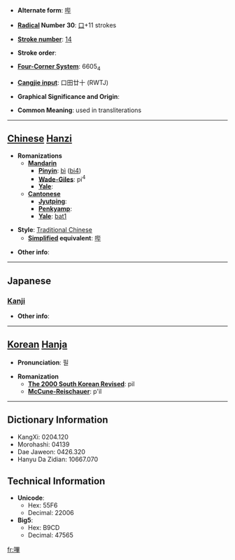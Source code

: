 * '''Alternate form''': [[哔]]

* '''[[Wiktionary:Chinese radical index| Radical]] Number 30''': [[Wiktionary:Chinese radical index 口|口]]+11 strokes

* '''[[Wiktionary:Chinese total strokes index|Stroke number]]''': [[Wiktionary:Chinese total strokes index 14|14]]

* '''Stroke order''': 

* '''[[Wiktionary:Chinese four corner index|Four-Corner System]]''': 6605<sub>4</sub>

* '''[[Wiktionary:Chinese Cangjie index|Cangjie input]]''': 口田廿十 (RWTJ)

* '''Graphical Significance and Origin''': 

* '''Common Meaning''': used in transliterations

----

== [[Chinese]] [[Hanzi]] ==

* '''Romanizations'''
** '''[[Mandarin]]'''
*** '''[[Pinyin]]''': [[bì]] ([[bi4]])
*** '''[[Wade-Giles]]''': pi<sup>4</sup>
*** '''[[Yale]]''': 
** '''[[Cantonese]]'''
*** '''[[Jyutping]]''':
*** '''[[Penkyamp]]''': 
*** '''[[Yale]]''': [[bat1]]

* '''Style''': [[Traditional Chinese]] 
** '''[[Simplified Chinese|Simplified]] equivalent''': [[哔]]

* '''Other info''': 

----

==Japanese==
===[[Kanji]]===
{{kanji|on readings=[[ひつ]] (hitsu), [[ひち]] (hichi)
|kun readings=
}}

* '''Other info''':  

----

== [[Korean]] [[Hanja]] ==

* '''Pronunciation''': 필

* '''Romanization'''
** '''[[The 2000 South Korean Revised Romanization|The 2000 South Korean Revised]]''': pil
** '''[[McCune-Reischauer]]''': p'il

----

== Dictionary Information ==

* KangXi: 0204.120
* Morohashi: 04139
* Dae Jaweon: 0426.320
* Hanyu Da Zidian: 10667.070

== Technical Information ==

* '''Unicode''':
** Hex: 55F6
** Decimal: 22006
* '''Big5''':
** Hex: B9CD
** Decimal: 47565

[[fr:嗶]]